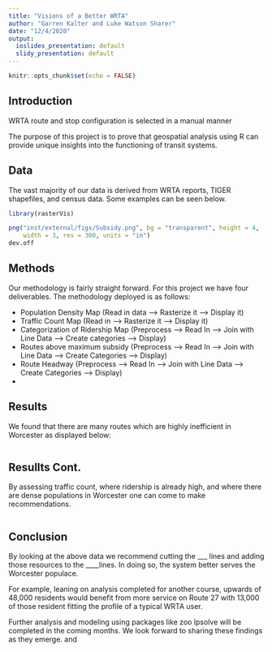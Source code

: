 ```yaml
---
title: "Visions of a Better WRTA"
author: "Garren Kalter and Luke Watson Sharer"
date: "12/4/2020"
output:
  ioslides_presentation: default
  slidy_presentation: default
---
```



```r
knitr::opts_chunk$set(echo = FALSE)
```

## Introduction

WRTA route and stop configuration is selected in a manual manner

The purpose of this project is to prove that geospatial analysis using R
can provide unique insights into the functioning of transit systems.


## Data

The vast majority of our data is derived from WRTA reports, TIGER shapefiles, and 
census data. Some examples can be seen below.

```r
library(rasterVis)

png("inst/external/figs/Subsidy.png", bg = "transparent", height = 4, 
    width = 3, res = 300, units = "in")
dev.off

```


## Methods

Our methodology is fairly straight forward. For this project we have four 
deliverables. The methodology deployed is as follows:

- Population Density Map (Read in data --> Rasterize it --> Display it)
- Traffic Count Map (Read in --> Rasterize it --> Display it)
- Categorization of Ridership Map (Preprocess --> Read In --> Join with Line Data --> Create categories --> Display)
- Routes above maximum subsidy (Preprocess --> Read In --> Join with Line Data --> Create Categories --> Display)
- Route Headway (Preprocess --> Read In --> Join with Line Data --> Create Categories --> Display)
- 

## Results

We found that there are many routes which are highly inefficient in Worcester as displayed below:

```r

```

## Resullts Cont.
By assessing traffic count, where ridership is already high, and where there are 
dense populations in Worcester one can come to make recommendations.


```r

```

## Conclusion

By looking at the above data we recommend cutting the ___ lines and adding those resources to the ____lines. In doing so, the system better serves the Worcester populace. 

For example, leaning on analysis completed for another course,  upwards of 48,000 residents would benefit from more service on Route 27 with 13,000 of those resident fitting the profile of a typical WRTA user.

Further analysis and modeling using packages like zoo lpsolve will be completed in the coming months. We look forward to sharing these findings as they emerge. 
and 



